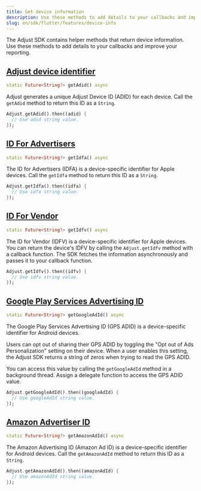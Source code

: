 ```yaml
---
title: Get device information
description: Use these methods to add details to your callbacks and improve your reporting.
slug: en/sdk/flutter/features/device-info
---
```


The Adjust SDK contains helper methods that return device information. Use these methods to add details to your callbacks and improve your reporting.

## [Adjust device identifier](adjust-device-identifier)

<CodeBlock title="Method signature">

```dart
static Future<String?> getAdid() async
```

</CodeBlock>

Adjust generates a unique Adjust Device ID (ADID) for each device. Call the `getAdid` method to return this ID as a `String`.

```dart
Adjust.getAdid().then((adid) {
  // Use adid string value.
});
```

## [ID For Advertisers](id-for-advertisers)

<CodeBlock title="Method signature">

```dart
static Future<String?> getIdfa() async
```

</CodeBlock>

The ID for Advertisers (IDFA) is a device-specific identifier for Apple devices. Call the `getIdfa` method to return this ID as a `String`.

```dart
Adjust.getIdfa().then((idfa) {
  // Use idfa string value.
});
```

## [ID For Vendor](id-for-vendor)

<CodeBlock title="Method signature">

```dart
static Future<String?> getIdfv() async
```

</CodeBlock>

The ID for Vendor (IDFV) is a device-specific identifier for Apple devices. You can return the device's IDFV by calling the `Adjust.getIdfv` method with a callback function. The SDK fetches the information asynchronously and passes it to your callback function.

```dart
Adjust.getIdfv().then((idfv) {
  // Use idfv string value.
});
```

## [Google Play Services Advertising ID](google-play-services-advertising-id)

<CodeBlock title="Method signature">

```dart
static Future<String?> getGoogleAdId() async
```

</CodeBlock>

The Google Play Services Advertising ID (GPS ADID) is a device-specific identifier for Android devices.

Users can opt out of sharing their GPS ADID by toggling the "Opt out of Ads Personalization" setting on their device. When a user enables this setting, the Adjust SDK returns a string of zeros when trying to read the GPS ADID.

You can access this value by calling the `getGoogleAdId` method in a background thread. Assign a delegate function to access the GPS ADID value.

```dart
Adjust.getGoogleAdId().then((googleAdId) {
  // Use googleAdId string value.
});
```

## [Amazon Advertiser ID](amazon-advertiser-id)

<CodeBlock title="Method signature">

```dart
static Future<String?> getAmazonAdId() async
```

</CodeBlock>

The Amazon Advertising ID (Amazon Ad ID) is a device-specific identifier for Android devices. Call the `getAmazonAdId` method to return this ID as a `String`.

```dart
Adjust.getAmazonAdId().then((amazonAdId) {
  // Use amazonAdId string value.
});
```

